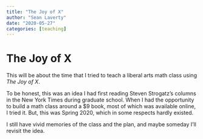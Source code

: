 ```yaml
---
title: "The Joy of X"
author: "Sean Laverty"
date: "2020-05-27"
categories: [teaching]
---
```


# The Joy of X

This will be about the time that I tried to teach a liberal arts math class using *The Joy of X*.

To be honest, this was an idea I had first reading Steven Strogatz's columns in the New York Times during graduate school. When I had the opportunity to build a math class around a $9 book, most of which was available online, I tried it. But, this was Spring 2020, which in some respects hardly existed.

I still have vivid memories of the class and the plan, and maybe someday I'll revisit the idea.
